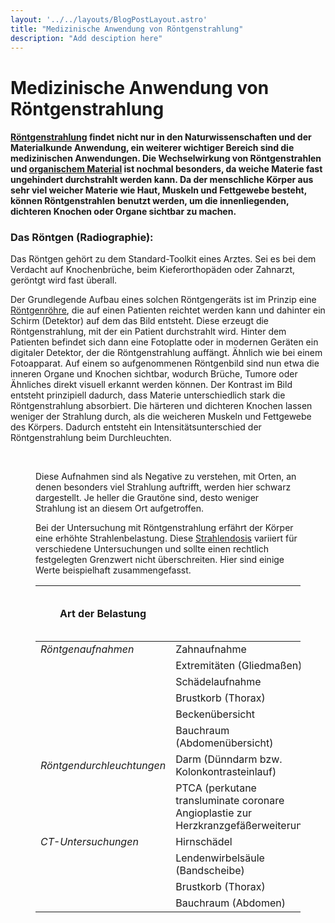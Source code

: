 ```yaml
---
layout: '../../layouts/BlogPostLayout.astro'
title: "Medizinische Anwendung von Röntgenstrahlung"
description: "Add desciption here"
---
```


# Medizinische Anwendung von Röntgenstrahlung

#### <a href="/keywords/Xrays/">Röntgenstrahlung</a> findet nicht nur in den Naturwissenschaften und der Materialkunde Anwendung, ein weiterer wichtiger Bereich sind die medizinischen Anwendungen. Die Wechselwirkung von Röntgenstrahlen und <a href="/keywords/Xray-organic-matter/">organischem Material</a> ist nochmal besonders, da weiche Materie fast ungehindert durchstrahlt werden kann. Da der menschliche Körper aus sehr viel weicher Materie wie Haut, Muskeln und Fettgewebe besteht, können Röntgenstrahlen benutzt werden, um die innenliegenden, dichteren Knochen oder Organe sichtbar zu machen.

### Das Röntgen (Radiographie):
Das Röntgen gehört zu dem Standard-Toolkit eines Arztes. Sei es bei dem Verdacht auf Knochenbrüche, beim Kieferorthopäden oder Zahnarzt, geröntgt wird fast überall. 

Der Grundlegende Aufbau eines solchen Röntgengeräts ist im Prinzip eine <a href="/keywords/Xray-tube/">Röntgenröhre</a>, die auf einen Patienten reichtet werden kann und dahinter ein Schirm (Detektor) auf dem das Bild entsteht. Diese erzeugt die Röntgenstrahlung, mit der ein Patient durchstrahlt wird. Hinter dem Patienten befindet sich dann eine Fotoplatte oder in modernen Geräten ein digitaler Detektor, der die Röntgenstrahlung auffängt. Ähnlich wie bei einem Fotoapparat. Auf einem so aufgenommenen Röntgenbild sind nun etwa die inneren Organe und Knochen sichtbar, wodurch Brüche, Tumore oder Ähnliches direkt visuell erkannt werden können. Der Kontrast im Bild entsteht prinzipiell dadurch, dass Materie unterschiedlich stark die Röntgenstrahlung absorbiert. Die härteren und dichteren Knochen lassen weniger der Strahlung durch, als die weicheren Muskeln und Fettgewebe des Körpers. Dadurch entsteht ein Intensitätsunterschied der Röntgenstrahlung beim Durchleuchten.  

<Figure url="/src/imgs/keywords/xray_image.webp" text='Röntgenaufnahme eines menschlichen Torsos. Es sind die einzelnen Knochen, die Lungen und anderes Gewebe zu erkennen. Bild © stiftung-gesundheitswissen' />
&nbsp;

Diese Aufnahmen sind als Negative zu verstehen, mit Orten, an denen besonders viel Strahlung auftrifft, werden hier schwarz dargestellt. Je heller die Grautöne sind, desto weniger Strahlung ist an diesem Ort aufgetroffen. 

Bei der Untersuchung mit Röntgenstrahlung erfährt der Körper eine erhöhte Strahlenbelastung. Diese <a href="/keywords/Radiation-dose/">Strahlendosis</a> variiert für verschiedene Untersuchungen und sollte einen rechtlich festgelegten Grenzwert nicht überschreiten. Hier sind einige Werte beispielhaft zusammengefasst.

| **Art der Belastung**     	|                                                                                     	| **effektive Dosis** (Millisivert mSv) 	|
|---------------------------	|-------------------------------------------------------------------------------------	|---------------------------------------	|
| *Röntgenaufnahmen*        	| Zahnaufnahme                                                                        	| 0.01                                  	|
|                           	| Extremitäten (Gliedmaßen)                                                           	| 0.01                                  	|
|                           	| Schädelaufnahme                                                                     	| 0.02                                  	|
|                           	| Brustkorb (Thorax)                                                                  	| 0.04                                  	|
|                           	| Beckenübersicht                                                                     	| 0.3                                   	|
|                           	| Bauchraum (Abdomenübersicht)                                                        	| 0.4                                   	|
| *Röntgendurchleuchtungen* 	| Darm (Dünndarm bzw. Kolonkontrasteinlauf)                                           	| 5                                     	|
|                           	| PTCA (perkutane transluminate coronare Angioplastie zur Herzkranzgefäßerweiterung)) 	| 9                                     	|
| *CT-Untersuchungen*       	| Hirnschädel                                                                         	| 2                                     	|
|                           	| Lendenwirbelsäule (Bandscheibe)                                                     	| 2                                     	|
|                           	| Brustkorb (Thorax)                                                                  	| 5                                     	|
|                           	| Bauchraum (Abdomen)                                                                 	| 10                                    	|
